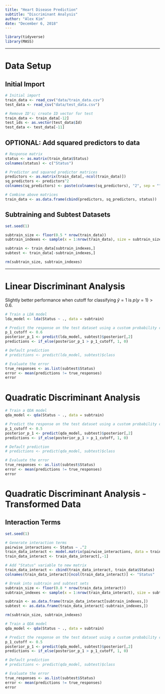 ```yaml
---
title: "Heart Disease Prediction"
subtitle: "Discriminant Analysis"
author: "Alex Kim"
date: "December 6, 2018"
---
```


```R
library(tidyverse)
library(MASS)
```

***

# Data Setup

## Initial Import

```R
# Initial import
train_data <- read_csv("data/train_data.csv")
test_data <- read_csv("data/test_data.csv")

# Remove ID's; create ID vector for test
train_data <- train_data[-12]
test_ids <- as.vector(test_data$Id)
test_data <- test_data[-11]
```

## OPTIONAL: Add squared predictors to data

```R
# Response matrix
status <- as.matrix(train_data$Status)
colnames(status) <- c("Status")

# Predictor and squared predictor matrices
predictors <- as.matrix(train_data[,-ncol(train_data)])
sq_predictors <- predictors^2
colnames(sq_predictors) <- paste(colnames(sq_predictors), "2", sep = "")

# Combine above matrices
train_data <- as.data.frame(cbind(predictors, sq_predictors, status))
```

## Subtraining and Subtest Datasets

```R
set.seed(1)

subtrain_size <- floor(0.5 * nrow(train_data))
subtrain_indexes <- sample(x = 1:nrow(train_data), size = subtrain_size)

subtrain <- train_data[subtrain_indexes,]
subtest <- train_data[-subtrain_indexes,]

rm(subtrain_size, subtrain_indexes)
```

***

# Linear Discriminant Analysis

Slightly better performance when cutoff for classifying $\hat{y} = 1$ is $p(y = 1) > 0.6$.

```R
# Train a LDA model
lda_model <- lda(Status ~ ., data = subtrain)

# Predict the response on the test dataset using a custom probability cutoff
p_1_cutoff <- 0.6
posterior_p_1 <- predict(lda_model, subtest)$posterior[,2]
predictions <- if_else(posterior_p_1 > p_1_cutoff, 1, 0)

# Default prediction
# predictions <- predict(lda_model, subtest)$class

# Evaluate the error
true_responses <- as.list(subtest$Status)
error <- mean(predictions != true_responses)
error
```

# Quadratic Discriminant Analysis

```R
# Train a QDA model
qda_model <- qda(Status ~ ., data = subtrain)

# Predict the response on the test dataset using a custom probability cutoff
p_1_cutoff <- 0.5
posterior_p_1 <- predict(qda_model, subtest)$posterior[,2]
predictions <- if_else(posterior_p_1 > p_1_cutoff, 1, 0)

# Default prediction
# predictions <- predict(qda_model, subtest)$class

# Evaluate the error
true_responses <- as.list(subtest$Status)
error <- mean(predictions != true_responses)
error
```

# Quadratic Discriminant Analysis - Transformed Data

## Interaction Terms

```R
set.seed(1)

# Generate interaction terms
pairwise_interactions <- Status ~ .^2
train_data_interact <- model.matrix(pairwise_interactions, data = train_data)
train_data_interact <- train_data_interact[,-1]

# Add "Status" variable to new matrix
train_data_interact <- cbind(train_data_interact, train_data$Status)
colnames(train_data_interact)[ncol(train_data_interact)] <- "Status"

# Break into subtrain and subtest sets
subtrain_size <- floor(0.8 * nrow(train_data_interact))
subtrain_indexes <- sample(x = 1:nrow(train_data_interact), size = subtrain_size)

subtrain <- as.data.frame(train_data_interact[subtrain_indexes,])
subtest <- as.data.frame(train_data_interact[-subtrain_indexes,])

rm(subtrain_size, subtrain_indexes)
```

```R
# Train a QDA model
qda_model <- qda(Status ~ ., data = subtrain)

# Predict the response on the test dataset using a custom probability cutoff
p_1_cutoff <- 0.5
posterior_p_1 <- predict(qda_model, subtest)$posterior[,2]
predictions <- if_else(posterior_p_1 > p_1_cutoff, 1, 0)

# Default prediction
# predictions <- predict(qda_model, subtest)$class

# Evaluate the error
true_responses <- as.list(subtest$Status)
error <- mean(predictions != true_responses)
error
```